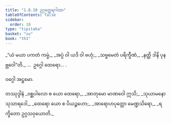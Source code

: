 ```yaml
---
title: "1.8.10 ဥဂ္ဂတ္ထေရဂါထာ"
tableOfContents: false
sidebar:
  order: 10
type: "tipitaka"
basket: "su"
book: "th1"
---
```



<DynamicBreadcrumb />

<Division number="80" book="th1" e="ch" v="19" p="237">

<Paragraph number="179" type="verses" book="th1">
_“ယံ မယာ ပကတံ ကမ္မံ,_  
_အပ္ပံ ဝါ ယဒိ ဝါ ဗဟုံ;_  
_သဗ္ဗမေတံ ပရိက္ခီဏံ,_  
_နတ္ထိ ဒါနိ ပုနဗ္ဘဝေါ”တိ._  


</Paragraph>
</Division>

<Paragraph number="180" type="center" book="th1">
…  ဥဂ္ဂေါ ထေရော… .

  
ဝဂ္ဂေါ အဋ္ဌမော.



</Paragraph>

<Paragraph number="181" type="center" book="th1">
တဿုဒ္ဒါနံ


</Paragraph>

<Paragraph number="182" type="verses" book="th1">
_ဝစ္ဆပါလော စ ယော ထေရော,_  
_အာတုမော မာဏဝေါ ဣသိ;_  
_သုယာမနော သုသာရဒေါ,_  
_ထေရော ယော စ ပိယဉ္ဇဟော;_  
_အာရောဟပုတ္တော မေဏ္ဍသိရော,_  
_ရက္ခိတော ဥဂ္ဂသဝှယောတိ._
</Paragraph>